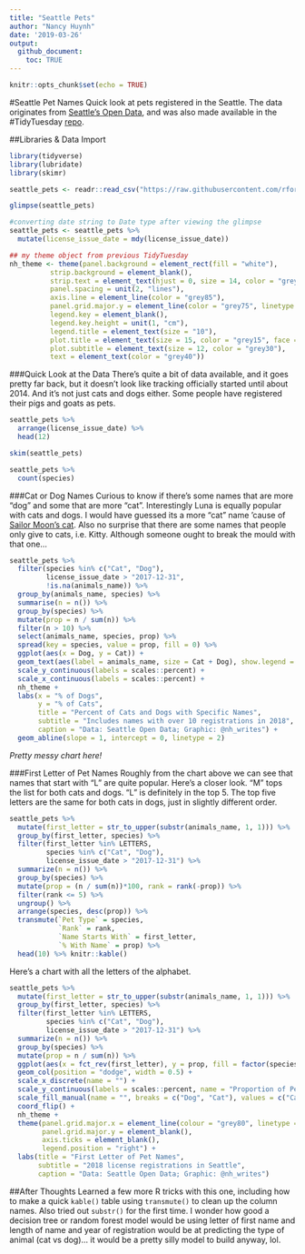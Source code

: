 ```yaml
---
title: "Seattle Pets"
author: "Nancy Huynh"
date: '2019-03-26'
output: 
  github_document:
    toc: TRUE
---
```


```r
knitr::opts_chunk$set(echo = TRUE)
```

#Seattle Pet Names
Quick look at pets registered in the Seattle. The data originates from [Seattle's Open Data](https://data.seattle.gov/Community/Seattle-Pet-Licenses/jguv-t9rb), and was also made available in the #TidyTuesday [repo](https://github.com/rfordatascience/tidytuesday/tree/master/data/2019/2019-03-26). 

##Libraries & Data Import
```r
library(tidyverse)
library(lubridate)
library(skimr)

seattle_pets <- readr::read_csv("https://raw.githubusercontent.com/rfordatascience/tidytuesday/master/data/2019/2019-03-26/seattle_pets.csv")

glimpse(seattle_pets)

#converting date string to Date type after viewing the glimpse
seattle_pets <- seattle_pets %>%
  mutate(license_issue_date = mdy(license_issue_date))
```

```r
## my theme object from previous TidyTuesday
nh_theme <- theme(panel.background = element_rect(fill = "white"),
          strip.background = element_blank(),
          strip.text = element_text(hjust = 0, size = 14, color = "grey25", face = "bold"),
          panel.spacing = unit(2, "lines"),
          axis.line = element_line(color = "grey85"),
          panel.grid.major.y = element_line(color = "grey75", linetype = "dotted"),
          legend.key = element_blank(),
          legend.key.height = unit(1, "cm"),
          legend.title = element_text(size = "10"),
          plot.title = element_text(size = 15, color = "grey15", face = "bold"),
          plot.subtitle = element_text(size = 12, color = "grey30"),
          text = element_text(color = "grey40"))
```

###Quick Look at the Data
There's quite a bit of data available, and it goes pretty far back, but it doesn't look like tracking officially started until about 2014. And it's not just cats and dogs either. Some people have registered their pigs and goats as pets.
```r
seattle_pets %>%
  arrange(license_issue_date) %>%
  head(12)

skim(seattle_pets)

seattle_pets %>%
  count(species)

```


###Cat or Dog Names
Curious to know if there's some names that are more "dog" and some that are more "cat". Interestingly Luna is equally popular with cats and dogs. I would have guessed its a more "cat" name 'cause of [Sailor Moon's cat](https://yattatachi.com/top-6-iconic-and-adorable-pets-in-anime-history). Also no surprise that there are some names that people only give to cats, i.e. Kitty. Although someone ought to break the mould with that one...
```r
seattle_pets %>% 
  filter(species %in% c("Cat", "Dog"),
         license_issue_date > "2017-12-31",
         !is.na(animals_name)) %>%
  group_by(animals_name, species) %>%
  summarise(n = n()) %>%
  group_by(species) %>%
  mutate(prop = n / sum(n)) %>%
  filter(n > 10) %>%
  select(animals_name, species, prop) %>%
  spread(key = species, value = prop, fill = 0) %>%
  ggplot(aes(x = Dog, y = Cat)) +
  geom_text(aes(label = animals_name, size = Cat + Dog), show.legend = FALSE) +
  scale_y_continuous(labels = scales::percent) +
  scale_x_continuous(labels = scales::percent) +
  nh_theme +
  labs(x = "% of Dogs",
       y = "% of Cats",
       title = "Percent of Cats and Dogs with Specific Names",
       subtitle = "Includes names with over 10 registrations in 2018",
       caption = "Data: Seattle Open Data; Graphic: @nh_writes") +
  geom_abline(slope = 1, intercept = 0, linetype = 2)

```
*Pretty messy chart here!*

###First Letter of Pet Names
Roughly from the chart above we can see that names that start with "L" are quite popular. Here's a closer look. "M" tops the list for both cats and dogs. "L" is definitely in the top 5. The top five letters are the same for both cats in dogs, just in slightly different order.
```r
seattle_pets %>%
  mutate(first_letter = str_to_upper(substr(animals_name, 1, 1))) %>%
  group_by(first_letter, species) %>%
  filter(first_letter %in% LETTERS,
         species %in% c("Cat", "Dog"),
         license_issue_date > "2017-12-31") %>%
  summarize(n = n()) %>%
  group_by(species) %>%
  mutate(prop = (n / sum(n))*100, rank = rank(-prop)) %>%
  filter(rank <= 5) %>%
  ungroup() %>%
  arrange(species, desc(prop)) %>%
  transmute(`Pet Type` = species,
            `Rank` = rank,
            `Name Starts With` = first_letter,
            `% With Name` = prop) %>%
  head(10) %>% knitr::kable()
```

Here's a chart with all the letters of the alphabet.
```r

seattle_pets %>%
  mutate(first_letter = str_to_upper(substr(animals_name, 1, 1))) %>%
  group_by(first_letter, species) %>%
  filter(first_letter %in% LETTERS,
         species %in% c("Cat", "Dog"),
         license_issue_date > "2017-12-31") %>%
  summarize(n = n()) %>%
  group_by(species) %>%
  mutate(prop = n / sum(n)) %>%
  ggplot(aes(x = fct_rev(first_letter), y = prop, fill = factor(species))) +
  geom_col(position = "dodge", width = 0.5) + 
  scale_x_discrete(name = "") +
  scale_y_continuous(labels = scales::percent, name = "Proportion of Pet Type with Names", expand = c(0,0), limits = c(0, 0.15), breaks = seq(from = 0, to = 0.15, by = 0.025)) +
  scale_fill_manual(name = "", breaks = c("Dog", "Cat"), values = c("Cat" = "violet","Dog" = "dodgerBlue")) +
  coord_flip() +
  nh_theme +
  theme(panel.grid.major.x = element_line(colour = "grey80", linetype = 1, size = 0.25),
        panel.grid.major.y = element_blank(),
        axis.ticks = element_blank(),
        legend.position = "right") +
  labs(title = "First Letter of Pet Names",
       subtitle = "2018 license registrations in Seattle",
       caption = "Data: Seattle Open Data; Graphic: @nh_writes")
```

##After Thoughts
Learned a few more R tricks with this one, including how to make a quick `kable()` table using `transmute()` to clean up the column names. Also tried out `substr()` for the first time. I wonder how good a decision tree or random forest model would be using letter of first name and length of name and year of registration would be at predicting the type of animal (cat vs dog)... it would be a pretty silly model to build anyway, lol.